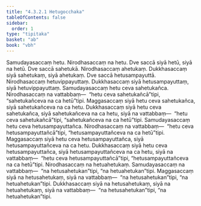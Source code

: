 ```yaml
---
title: "4.3.2.1 Hetugocchaka"
tableOfContents: false
sidebar:
  order: 1
type: "tipitaka"
basket: "ab"
book: "vbh"
---
```



<DynamicBreadcrumb />

<Division number="218" book="vbh">

<Paragraph number="844" book="vbh">
Samudayasaccaṃ hetu. Nirodhasaccaṃ na hetu. Dve saccā siyā hetū, siyā na hetū. Dve saccā sahetukā. Nirodhasaccaṃ ahetukaṃ. Dukkhasaccaṃ siyā sahetukaṃ, siyā ahetukaṃ. Dve saccā hetusampayuttā. Nirodhasaccaṃ hetuvippayuttaṃ. Dukkhasaccaṃ siyā hetusampayuttaṃ, siyā hetuvippayuttaṃ. Samudayasaccaṃ hetu ceva sahetukañca. Nirodhasaccaṃ na vattabbaṃ—  “hetu ceva sahetukañcā”tipi, “sahetukañceva na ca hetū”tipi. Maggasaccaṃ siyā hetu ceva sahetukañca, siyā sahetukañceva na ca hetu. Dukkhasaccaṃ siyā hetu ceva sahetukañca, siyā sahetukañceva na ca hetu, siyā na vattabbaṃ—  “hetu ceva sahetukañcā”tipi, “sahetukañceva na ca hetū”tipi. Samudayasaccaṃ hetu ceva hetusampayuttañca. Nirodhasaccaṃ na vattabbaṃ—  “hetu ceva hetusampayuttañcā”tipi, “hetusampayuttañceva na ca hetū”tipi. Maggasaccaṃ siyā hetu ceva hetusampayuttañca, siyā hetusampayuttañceva na ca hetu. Dukkhasaccaṃ siyā hetu ceva hetusampayuttañca, siyā hetusampayuttañceva na ca hetu, siyā na vattabbaṃ—  “hetu ceva hetusampayuttañcā”tipi, “hetusampayuttañceva na ca hetū”tipi. Nirodhasaccaṃ na hetuahetukaṃ. Samudayasaccaṃ na vattabbaṃ—  “na hetusahetukan”tipi, “na hetuahetukan”tipi. Maggasaccaṃ siyā na hetusahetukaṃ, siyā na vattabbaṃ—  “na hetusahetukan”tipi, “na hetuahetukan”tipi. Dukkhasaccaṃ siyā na hetusahetukaṃ, siyā na hetuahetukaṃ, siyā na vattabbaṃ—  “na hetusahetukan”tipi, “na hetuahetukan”tipi.
</Paragraph>
</Division>
